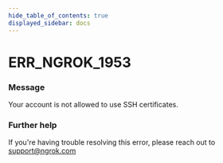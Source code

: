 ```yaml
---
hide_table_of_contents: true
displayed_sidebar: docs
---
```



# ERR_NGROK_1953

### Message
Your account is not allowed to use SSH certificates.

<ErrorDetails error='err_ngrok_1953' />


### Further help
If you're having trouble resolving this error, please reach out to [support@ngrok.com](mailto:support@ngrok.com?subject=Help%20with%20ERR_NGROK_1953)

